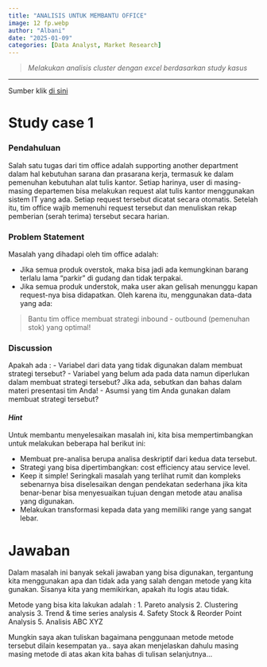 ```yaml
---
title: "ANALISIS UNTUK MEMBANTU OFFICE"
image: 12 fp.webp
author: "Albani"
date: "2025-01-09"
categories: [Data Analyst, Market Research]
---
```

> *Melakukan analisis cluster dengan excel berdasarkan study kasus*

-------

Sumber klik [di sini](https://github.com/ikanx101/melek-data/tree/main/Problems/ATK/Alternatif%20Jawaban)

# Study case 1

### Pendahuluan

Salah satu tugas dari tim office adalah supporting another department dalam hal kebutuhan sarana dan prasarana kerja, termasuk ke dalam pemenuhan kebutuhan alat tulis kantor. Setiap harinya, user di masing-masing departemen bisa melakukan request alat tulis kantor menggunakan sistem IT yang ada. Setiap request tersebut dicatat secara otomatis. Setelah itu, tim office wajib memenuhi request tersebut dan menuliskan rekap pemberian (serah terima) tersebut secara harian.

### Problem Statement

Masalah yang dihadapi oleh tim office adalah:

  - Jika semua produk overstok, maka bisa jadi ada kemungkinan barang terlalu lama “parkir” di gudang dan tidak terpakai.
  - Jika semua produk understok, maka user akan gelisah menunggu kapan request-nya bisa didapatkan.
Oleh karena itu, menggunakan data-data yang ada:

> Bantu tim office membuat strategi inbound - outbound (pemenuhan stok) yang optimal!

### Discussion

Apakah ada :
 - Variabel dari data yang tidak digunakan dalam membuat strategi tersebut?
 - Variabel yang belum ada pada data namun diperlukan dalam membuat strategi tersebut? Jika ada, sebutkan dan bahas dalam materi presentasi tim Anda!
 - Asumsi yang tim Anda gunakan dalam membuat strategi tersebut?

#### _Hint_

Untuk membantu menyelesaikan masalah ini, kita bisa mempertimbangkan untuk melakukan beberapa hal berikut ini:

- Membuat pre-analisa berupa analisa deskriptif dari kedua data tersebut.
- Strategi yang bisa dipertimbangkan: cost efficiency atau service level.
- Keep it simple! Seringkali masalah yang terlihat rumit dan kompleks sebenarnya bisa diselesaikan dengan pendekatan sederhana jika kita benar-benar bisa menyesuaikan tujuan dengan metode atau analisa yang digunakan.
- Melakukan transformasi kepada data yang memiliki range yang sangat lebar.

# Jawaban

Dalam masalah ini banyak sekali jawaban yang bisa digunakan, tergantung kita menggunakan apa dan tidak ada yang salah dengan metode yang kita gunakan. Sisanya kita yang memikirkan, apakah itu logis atau tidak.

Metode yang bisa kita lakukan adalah :
1. Pareto analysis
2. Clustering analysis
3. Trend & time series analysis
4. Safety Stock & Reorder Point Analysis
5. Analisis ABC XYZ

Mungkin saya akan tuliskan bagaimana penggunaan metode metode tersebut dilain kesempatan ya.. saya akan menjelaskan dahulu masing masing metode di atas akan kita bahas di tulisan selanjutnya...
